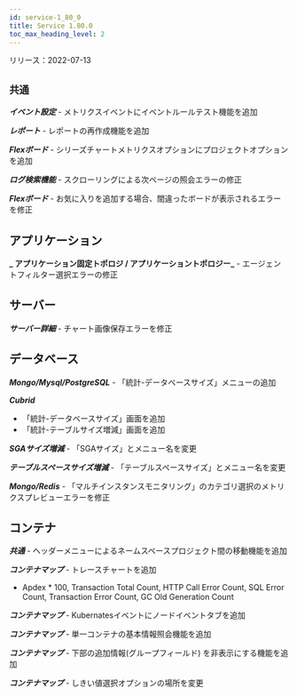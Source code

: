 ```yaml
---
id: service-1_80_0
title: Service 1.80.0
toc_max_heading_level: 2
---
```



リリース：2022-07-13

## `共通`

**_イベント設定_** - メトリクスイベントにイベントルールテスト機能を追加

**_レポート_** - レポートの再作成機能を追加

**_Flexボード_** - シリーズチャートメトリクスオプションにプロジェクトオプションを追加

**_ログ検索機能_** - スクローリングによる次ページの照会エラーの修正

**_Flexボード_** - お気に入りを追加する場合、間違ったボードが表示されるエラーを修正

## アプリケーション

**_ アプリケーション固定トポロジ / アプリケーショントポロジー_** - エージェントフィルター選択エラーの修正

## サーバー

**_サーバー詳細_** - チャート画像保存エラーを修正

## データベース

**_Mongo/Mysql/PostgreSQL_** - 「統計-データベースサイズ」メニューの追加

**_Cubrid_**

-   「統計-データベースサイズ」画面を追加
-   「統計-テーブルサイズ増減」画面を追加

**_SGAサイズ増減_** - 「SGAサイズ」とメニュー名を変更

**_テーブルスペースサイズ増減_** - 「テーブルスペースサイズ」とメニュー名を変更

**_Mongo/Redis_** - 「マルチインスタンスモニタリング」のカテゴリ選択のメトリクスプレビューエラーを修正

## コンテナ

**_共通_** - ヘッダーメニューによるネームスペースプロジェクト間の移動機能を追加

**_コンテナマップ_** - トレースチャートを追加

-   Apdex \* 100, Transaction Total Count, HTTP Call Error Count, SQL Error Count, Transaction Error Count, GC Old Generation Count

**_コンテナマップ_** - Kubernatesイベントにノードイベントタブを追加

**_コンテナマップ_** - 単一コンテナの基本情報照会機能を追加

**_コンテナマップ_** - 下部の追加情報(グループフィールド) を非表示にする機能を追加

**_コンテナマップ_** - しきい値選択オプションの場所を変更
